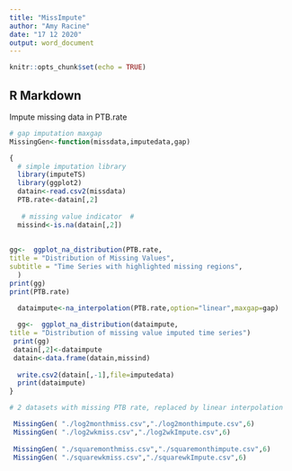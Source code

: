 ---
title: "MissImpute"
author: "Amy Racine"
date: "17 12 2020"
output: word_document
---

```{r setup, include=FALSE}
knitr::opts_chunk$set(echo = TRUE)
```

## R Markdown

Impute missing data in PTB.rate
 


```{r, evaluation, echo=FALSE}

# gap imputation maxgap
MissingGen<-function(missdata,imputedata,gap)

{
  # simple imputation library 
  library(imputeTS)
  library(ggplot2)
  datain<-read.csv2(missdata)
  PTB.rate<-datain[,2]
  
   # missing value indicator  #
  missind<-is.na(datain[,2])
    
  
gg<-  ggplot_na_distribution(PTB.rate,
title = "Distribution of Missing Values",
subtitle = "Time Series with highlighted missing regions",
  )
print(gg)
print(PTB.rate)

  dataimpute<-na_interpolation(PTB.rate,option="linear",maxgap=gap)
     
  gg<-  ggplot_na_distribution(dataimpute,
title = "Distribution of missing value imputed time series")
 print(gg)
 datain[,2]<-dataimpute
 datain<-data.frame(datain,missind)
  
  write.csv2(datain[,-1],file=imputedata)
  print(dataimpute) 
}

# 2 datasets with missing PTB rate, replaced by linear interpolation

 MissingGen( "./log2monthmiss.csv","./log2monthimpute.csv",6)
 MissingGen( "./log2wkmiss.csv","./log2wkImpute.csv",6)
 
 MissingGen( "./squaremonthmiss.csv","./squaremonthimpute.csv",6)
 MissingGen( "./squarewkmiss.csv","./squarewkImpute.csv",6)
  
```